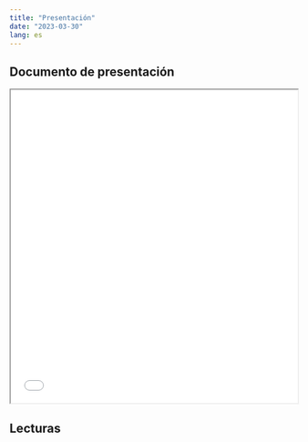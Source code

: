 ```yaml
---
title: "Presentación"
date: "2023-03-30"
lang: es
---
```


## Documento de presentación

<iframe src= 03_clase.pdf height="550" width=100% allowfullscreen="true">

</iframe> 

## Lecturas
